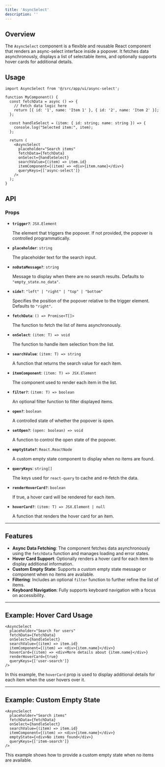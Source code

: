 ```yaml
---
title: 'AsyncSelect'
description: ''
---
```

## **Overview**

The `AsyncSelect` component is a flexible and reusable React component that renders an async-select interface inside a popover. It fetches data asynchronously, displays a list of selectable items, and optionally supports hover cards for additional details.

## **Usage**

```tsx
import AsyncSelect from '@/src/app/ui/async-select';

function MyComponent() {
  const fetchData = async () => {
    // Fetch data logic here
    return [{ id: '1', name: 'Item 1' }, { id: '2', name: 'Item 2' }];
  };

  const handleSelect = (item: { id: string; name: string }) => {
    console.log("Selected item:", item);
  };

  return (
    <AsyncSelect
      placeholder="Search items"
      fetchData={fetchData}
      onSelect={handleSelect}
      searchValue={(item) => item.id}
      itemComponent={(item) => <div>{item.name}</div>}
      queryKeys={['async-select']}
    />
  );
}

```

## **API**

### **Props**

- **`trigger?`**: `JSX.Element`
    
    The element that triggers the popover. If not provided, the popover is controlled programmatically.
    
- **`placeholder`**: `string`
    
    The placeholder text for the search input.
    
- **`noDataMessage?`**: `string`
    
    Message to display when there are no search results. Defaults to `"empty_state.no_data"`.
    
- **`side?`**: `"left" | "right" | "top" | "bottom"`
    
    Specifies the position of the popover relative to the trigger element. Defaults to `"right"`.
    
- **`fetchData`**: `() => Promise<T[]>`
    
    The function to fetch the list of items asynchronously.
    
- **`onSelect`**: `(item: T) => void`
    
    The function to handle item selection from the list.
    
- **`searchValue`**: `(item: T) => string`
    
    A function that returns the search value for each item.
    
- **`itemComponent`**: `(item: T) => JSX.Element`
    
    The component used to render each item in the list.
    
- **`filter?`**: `(item: T) => boolean`
    
    An optional filter function to filter displayed items.
    
- **`open?`**: `boolean`
    
    A controlled state of whether the popover is open.
    
- **`setOpen?`**: `(open: boolean) => void`
    
    A function to control the open state of the popover.
    
- **`emptyState?`**: `React.ReactNode`
    
    A custom empty state component to display when no items are found.
    
- **`queryKeys`**: `string[]`
    
    The keys used for `react-query` to cache and re-fetch the data.
    
- **`renderHoverCard?`**: `boolean`
    
    If true, a hover card will be rendered for each item.
    
- **`hoverCard?`**: `(item: T) => JSX.Element | null`
    
    A function that renders the hover card for an item.
    

---

## **Features**

- **Async Data Fetching**: The component fetches data asynchronously using the `fetchData` function and manages loading and error states.
- **Hover Card Support**: Optionally renders a hover card for each item to display additional information.
- **Custom Empty State**: Supports a custom empty state message or component when no items are available.
- **Filtering**: Includes an optional `filter` function to further refine the list of items.
- **Keyboard Navigation**: Fully supports keyboard navigation with a focus on accessibility.

---

## **Example: Hover Card Usage**

```tsx
<AsyncSelect
  placeholder="Search for users"
  fetchData={fetchData}
  onSelect={handleSelect}
  searchValue={(item) => item.id}
  itemComponent={(item) => <div>{item.name}</div>}
  hoverCard={(item) => <div>More details about {item.name}</div>}
  renderHoverCard={true}
  queryKeys={['user-search']}
/>

```

In this example, the `hoverCard` prop is used to display additional details for each item when the user hovers over it.

---

## **Example: Custom Empty State**

```tsx
<AsyncSelect
  placeholder="Search items"
  fetchData={fetchData}
  onSelect={handleSelect}
  searchValue={(item) => item.id}
  itemComponent={(item) => <div>{item.name}</div>}
  emptyState={<div>No items found</div>}
  queryKeys={['item-search']}
/>

```

This example shows how to provide a custom empty state when no items are available.